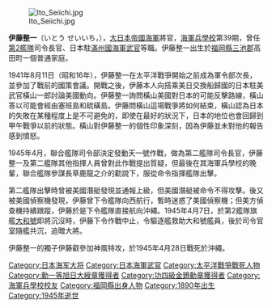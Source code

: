 
[[File:Ito_Seiichi.jpg|thumb]]

'''伊藤整一'''（いとう せいいち，{{bd|1890年|7月27日|1945年|4月7日}}），[[大日本帝國海軍|大日本帝國海軍]]將官，[[海軍兵學校|海軍兵學校]]第39期，曾任[[第2艦隊_(日本海軍)|第2艦隊]]司令長官、日本駐[[滿州國|滿州國]][[海軍武官|海軍武官]]等職。伊藤整一出生於[[福岡縣|福岡縣]][[三池郡|三池郡]]高田町一個普通家庭。

1941年8月11日（昭和16年），伊藤整一在太平洋戰爭開始之前成為軍令部次長，並參加了戰前的國策會議。開戰之後，伊藤本人向搭乘美日交換船歸國的日本駐美武官橫山一郎討論美國動向。伊藤整一詢問橫山美國對日本的可能反擊路線，橫山答以可能會經由塞班島和硫磺島。伊藤問橫山這場戰爭將如何結束，橫山認為日本的失敗在某種程度上是不可避免的，即使在最好的狀況下，日本的地位也會回歸到甲午戰爭以前的狀態。橫山對伊藤整一的個性印象深刻，因為伊藤並未對他的報告感到憤怒。

1945年4月，聯合艦隊司令部決定發動天一號作戰，做為第二艦隊司令長官，伊藤整一及第二艦隊其他指揮人員曾對此作戰提出質疑，但最後在其海軍兵學校的晚輩，聯合艦隊參謀長草鹿龍之介的勸說下，服從命令指揮艦隊出擊。

第二艦隊出擊時曾被美國潛艇發現並通報上級，但美國潛艇被命令不得攻擊。後又被美國偵察機發現，伊藤曾下令艦隊向西航行，暫時迷惑了美國偵察機；但美方偵查機持續跟蹤，伊藤於是下令艦隊直接航向沖繩。1945年4月7日，於第2艦隊旗艦[[大和號戰艦|大和號]]即將沉沒時，伊藤下令作戰中止，令驅逐艦救助大和號艦員，後於司令官室隨艦共沉，追贈大將。

伊藤整一的獨子伊藤叡參加神風特攻，於1945年4月28日戰死於沖繩。

{{日本海軍大將}}
{{Authority control}}
{{DEFAULTSORT:Itō Seiichi}}
[[Category:日本海军大将|Category:日本海军大将]]
[[Category:日本海軍武官|Category:日本海軍武官]]
[[Category:太平洋戰爭戰死人物|Category:太平洋戰爭戰死人物]]
[[Category:勳一等旭日大綬章獲得者|Category:勳一等旭日大綬章獲得者]]
[[Category:功四級金鵄勳章獲得者|Category:功四級金鵄勳章獲得者]]
[[Category:海軍兵學校校友|Category:海軍兵學校校友]]
[[Category:福岡縣出身人物|Category:福岡縣出身人物]]
[[Category:1890年出生|Category:1890年出生]]
[[Category:1945年逝世|Category:1945年逝世]]
